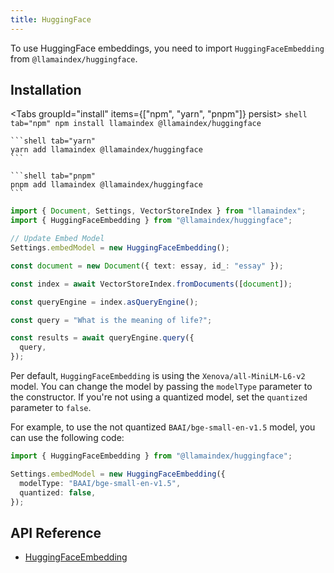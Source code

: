 ```yaml
---
title: HuggingFace
---
```


To use HuggingFace embeddings, you need to import `HuggingFaceEmbedding` from `@llamaindex/huggingface`.

## Installation


<Tabs groupId="install" items={["npm", "yarn", "pnpm"]} persist>
	```shell tab="npm"
	npm install llamaindex @llamaindex/huggingface
	```

	```shell tab="yarn"
	yarn add llamaindex @llamaindex/huggingface
	```

	```shell tab="pnpm"
	pnpm add llamaindex @llamaindex/huggingface
	```
</Tabs>

```ts
import { Document, Settings, VectorStoreIndex } from "llamaindex";
import { HuggingFaceEmbedding } from "@llamaindex/huggingface";

// Update Embed Model
Settings.embedModel = new HuggingFaceEmbedding();

const document = new Document({ text: essay, id_: "essay" });

const index = await VectorStoreIndex.fromDocuments([document]);

const queryEngine = index.asQueryEngine();

const query = "What is the meaning of life?";

const results = await queryEngine.query({
  query,
});
```

Per default, `HuggingFaceEmbedding` is using the `Xenova/all-MiniLM-L6-v2` model. You can change the model by passing the `modelType` parameter to the constructor.
If you're not using a quantized model, set the `quantized` parameter to `false`.

For example, to use the not quantized `BAAI/bge-small-en-v1.5` model, you can use the following code:

```ts
import { HuggingFaceEmbedding } from "@llamaindex/huggingface";

Settings.embedModel = new HuggingFaceEmbedding({
  modelType: "BAAI/bge-small-en-v1.5",
  quantized: false,
});
```

## API Reference

- [HuggingFaceEmbedding](/docs/api/classes/HuggingFaceEmbedding)
